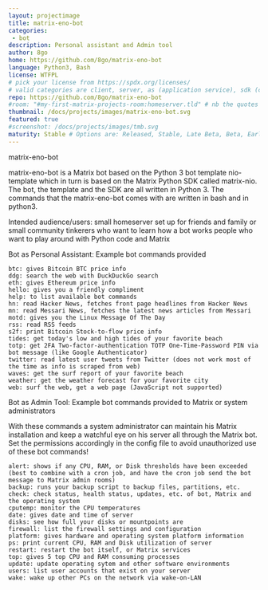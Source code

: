 ```yaml
---
layout: projectimage
title: matrix-eno-bot
categories:
 - bot
description: Personal assistant and Admin tool
author: 8go
home: https://github.com/8go/matrix-eno-bot
language: Python3, Bash
license: WTFPL
# pick your license from https://spdx.org/licenses/ 
# valid categories are client, server, as (application service), sdk (client sdk), bot, and other
repo: https://github.com/8go/matrix-eno-bot
#room: "#my-first-matrix-projects-room:homeserver.tld" # nb the quotes are needed as rooms start with #
thumbnail: /docs/projects/images/matrix-eno-bot.svg
featured: true
#screenshot: /docs/projects/images/tmb.svg
maturity: Stable # Options are: Released, Stable, Late Beta, Beta, Early Beta, Late Alpha, Alpha, Early Alpha, or Not actively maintained
---
```



matrix-eno-bot

matrix-eno-bot is a Matrix bot based on the Python 3 bot template nio-template 
which in turn is based on the Matrix Python SDK called matrix-nio. The bot, 
the template and the SDK are all written in Python 3. The commands that the 
matrix-eno-bot comes with are written in bash and in python3.

Intended audience/users:
  small homeserver set up for friends and family or small community
  tinkerers who want to learn how a bot works
  people who want to play around with Python code and Matrix

Bot as Personal Assistant: Example bot commands provided

    btc: gives Bitcoin BTC price info
    ddg: search the web with DuckDuckGo search
    eth: gives Ethereum price info
    hello: gives you a friendly compliment
    help: to list available bot commands
    hn: read Hacker News, fetches front page headlines from Hacker News
    mn: read Messari News, fetches the latest news articles from Messari
    motd: gives you the Linux Message Of The Day
    rss: read RSS feeds
    s2f: print Bitcoin Stock-to-flow price info
    tides: get today's low and high tides of your favorite beach
    totp: get 2FA Two-factor-authentication TOTP One-Time-Password PIN via bot message (like Google Authenticator)
    twitter: read latest user tweets from Twitter (does not work most of the time as info is scraped from web)
    waves: get the surf report of your favorite beach
    weather: get the weather forecast for your favorite city
    web: surf the web, get a web page (JavaScript not supported)

Bot as Admin Tool: Example bot commands provided to Matrix or system administrators

With these commands a system administrator can maintain his Matrix installation 
and keep a watchful eye on his server all through the Matrix bot. Set the 
permissions accordingly in the config file to avoid unauthorized use of 
these bot commands!

    alert: shows if any CPU, RAM, or Disk thresholds have been exceeded (best to combine with a cron job, and have the cron job send the bot message to Matrix admin rooms)
    backup: runs your backup script to backup files, partitions, etc.
    check: check status, health status, updates, etc. of bot, Matrix and the operating system
    cputemp: monitor the CPU temperatures
    date: gives date and time of server
    disks: see how full your disks or mountpoints are
    firewall: list the firewall settings and configuration
    platform: gives hardware and operating system platform information
    ps: print current CPU, RAM and Disk utilization of server
    restart: restart the bot itself, or Matrix services
    top: gives 5 top CPU and RAM consuming processes
    update: update operating sytem and other software environments
    users: list user accounts that exist on your server
    wake: wake up other PCs on the network via wake-on-LAN
